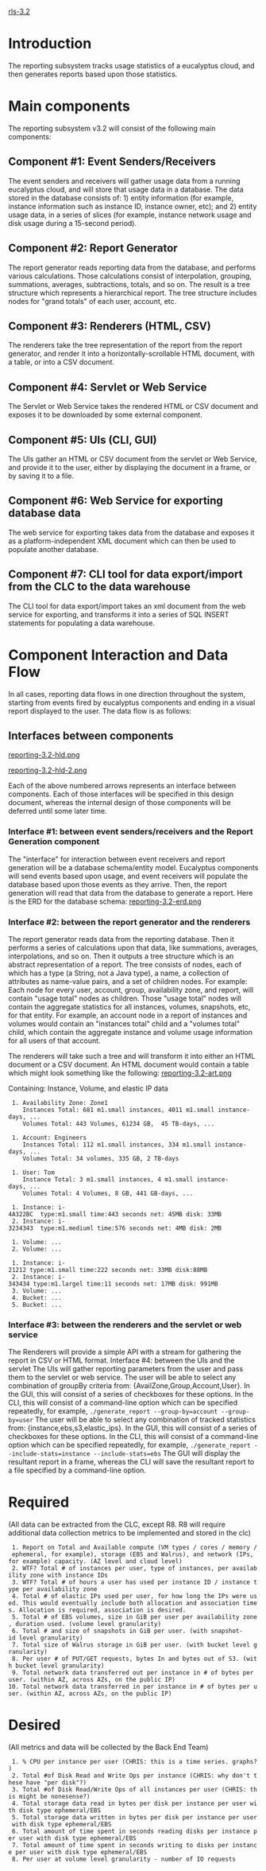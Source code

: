 [[rls-3.2]]
= Introduction =

The reporting subsystem tracks usage statistics of a eucalyptus cloud, and then generates reports based upon those statistics.


= Main components =

The reporting subsystem v3.2 will consist of the following main components:

== Component #1: Event Senders/Receivers == 

The event senders and receivers will gather usage data from a running eucalyptus cloud, and will store that usage data in a database. The data stored in the database consists of: 1) entity information (for example, instance information such as instance ID, instance owner, etc); and 2) entity usage data, in a series of slices (for example, instance network usage and disk usage during a 15-second period).

== Component #2: Report Generator == 

The report generator reads reporting data from the database, and performs various calculations. Those calculations consist of interpolation, grouping, summations, averages, subtractions, totals, and so on. The result is a tree structure which represents a hierarchical report. The tree structure includes nodes for "grand totals" of each user, account, etc.

== Component #3: Renderers (HTML, CSV) == 

The renderers take the tree representation of the report from the report generator, and render it into a horizontally-scrollable HTML document, with a table, or into a CSV document.

== Component #4: Servlet or Web Service == 

The Servlet or Web Service takes the rendered HTML or CSV document and exposes it to be downloaded by some external component.

== Component #5: UIs (CLI, GUI) == 

The UIs gather an HTML or CSV document from the servlet or Web Service, and provide it to the user, either by displaying the document in a frame, or by saving it to a file.

== Component #6: Web Service for exporting database data == 

The web service for exporting takes data from the database and exposes it as a platform-independent XML document which can then be used to populate another database.

== Component #7: CLI tool for data export/import from the CLC to the data warehouse == 

The CLI tool for data export/import takes an xml document from the web service for exporting, and transforms it into a series of SQL INSERT statements for populating a data warehouse.


= Component Interaction and Data Flow =

In all cases, reporting data flows in one direction throughout the system, starting from events fired by eucalyptus components and ending in a visual report displayed to the user. The data flow is as follows:

== Interfaces between components == 
[[reporting-3.2-hld.png]]

[[reporting-3.2-hld-2.png]]


Each of the above numbered arrows represents an interface between components. Each of those interfaces will be specified in this design document, whereas the internal design of those components will be deferred until some later time.

=== Interface #1: between event senders/receivers and the Report Generation component ===
The "interface" for interaction between event receivers and report generation will be a database schema/entity model. Eucalyptus components will send events based upon usage, and event receivers will populate the database based upon those events as they arrive. Then, the report generation will read that data from the database to generate a report.
Here is the ERD for the database schema:
[[reporting-3.2-erd.png]]

=== Interface #2: between the report generator and the renderers ===
The report generator reads data from the reporting database. Then it performs a series of calculations upon that data, like summations, averages, interpolations, and so on. Then it outputs a tree structure which is an abstract representation of a report. The tree consists of nodes, each of which has a type (a String, not a Java type), a name, a collection of attributes as name-value pairs, and a set of children nodes. For example:
Each node for every user, account, group, availability zone, and report, will contain "usage total" nodes as children. Those "usage total" nodes will contain the aggregate statistics for all instances, volumes, snapshots, etc, for that entity. For example, an account node in a report of instances and volumes would contain an "instances total" child and a "volumes total" child, which contain the aggregate instance and volume usage information for all users of that account.

The renderers will take such a tree and will transform it into either an HTML document or a CSV document. An HTML document would contain a table which might look something like the following:
[[reporting-3.2-art.png]]



Containing: Instance, Volume, and elastic IP data

  1. Availability Zone: Zone1
     Instances Total: 681 m1.small instances, 4011 m1.small instance-days, ...
     Volumes Total: 443 Volumes, 61234 GB,  45 TB-days, ...


  1. Account: Engineers
     Instances Total: 112 m1.small instances, 334 m1.small instance-days, ...
     Volumes Total: 34 volumes, 335 GB, 2 TB-days


  1. User: Tom
     Instance Total: 3 m1.small instances, 4 m1.small instance-days, ...
     Volumes Total: 4 Volumes, 8 GB, 441 GB-days, ...


  1. Instance: i-4A322BC  type:m1.small time:443 seconds net: 45MB disk: 33MB
  2. Instance: i-3234343  type:m1.mediuml time:576 seconds net: 4MB disk: 2MB


  1. Volume: ...
  2. Volume: ...


  1. Instance: i-21212 type:m1.small time:222 seconds net: 33MB disk:88MB
  2. Instance: i-343434 type:m1.largel time:11 seconds net: 17MB disk: 991MB
  3. Volume: ...
  4. Bucket: ...
  5. Bucket: ...

=== Interface #3: between the renderers and the servlet or web service ===
The Renderers will provide a simple API with a stream for gathering the report in CSV or HTML format.
Interface #4: between the UIs and the servlet
The UIs will gather reporting parameters from the user and pass them to the servlet or web service.
The user will be able to select any combination of groupBy criteria from: {AvailZone,Group,Account,User}. In the GUI, this will consist of a series of checkboxes for these options. In the CLI, this will consist of a command-line option which can be specified repeatedly, for example,
<code>./generate_report --group-by=account --group-by=user</code>
The user will be able to select any combination of tracked statistics from: {instance,ebs,s3,elastic_ips}. In the GUI, this will consist of a series of checkboxes for these options. In the CLI, this will consist of a command-line option which can be specified repeatedly, for example,
<code>./generate_report --include-stats=instance --include-stats=ebs</code>
The GUI will display the resultant report in a frame, whereas the CLI will save the resultant report to a file specified by a command-line option.

= Required =
(All data can be extracted from the CLC, except R8.  R8 will require additional data collection metrics to be implemented and stored in the clc)


  1. Report on Total and Available compute (VM types / cores / memory / ephemeral, for example), storage (EBS and Walrus), and network (IPs, for example) capacity. (AZ level and cloud level)
  2. WTF? Total # of instances per user, type of instances, per availability zone with instance IDs
  3. WTF? Total # of hours a user has used per instance ID / instance type per availability zone
  4. Total # of elastic IPs used per user, for how long the IPs were used. This would eventually include both allocation and association times. Allocation is required, association is desired.
  5. Total # of EBS volumes, size in GiB per user per availability zone, duration used. (volume level granularity)
  6. Total # and size of snapshots in GiB per user. (with snapshot-id level granularity)
  7. Total size of Walrus storage in GiB per user. (with bucket level granularity)
  8. Per user # of PUT/GET requests, bytes In and bytes out of S3. (with bucket level granularity)
  9. Total network data transferred out per instance in # of bytes per user. (within AZ, across AZs, on the public IP)
 10. Total network data transferred in per instance in # of bytes per user. (within AZ, across AZs, on the public IP)


= Desired =
(All metrics and data will be collected by the Back End Team)


  1. % CPU per instance per user (CHRIS: this is a time series. graphs?)
  2. Total #of Disk Read and Write Ops per instance (CHRIS: why don't these have "per disk"?)
  3. Total #of Disk Read/Write Ops of all instances per user (CHRIS: this might be nonesense?)
  4. Total storage data read in bytes per disk per instance per user with disk type ephemeral/EBS
  5. Total storage data written in bytes per disk per instance per user with disk type ephemeral/EBS
  6. Total amount of time spent in seconds reading disks per instance per user with disk type ephemeral/EBS
  7. Total amount of time spent in seconds writing to disks per instance per user with disk type ephemeral/EBS
  8. Per user at volume level granularity - number of IO requests

